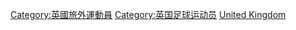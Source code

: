 [[Category:英國旅外運動員|Category:英國旅外運動員]]
[[Category:英国足球运动员|Category:英国足球运动员]]
[[Category:各國旅外足球運動員|United Kingdom]]